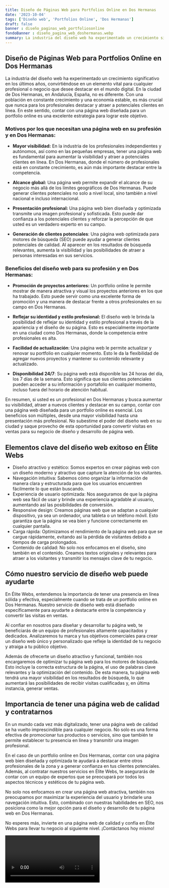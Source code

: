 ```yaml
---
title: Diseño de Páginas Web para Portfolios Online en Dos Hermanas
date: '2023-10-04'
tags: ['Diseño web', 'Portfolios Online', 'Dos Hermanas']
draft: false
banner : diseño_paginas_web_portfoliosonline
fondoBanner : diseño_pagina_web_doshermanas.webp
summary: La industria del diseño web ha experimentado un crecimiento significativo en los últimos años, convirtiéndose en un elemento vital para cualquier profesional o negocio que desee destacar en el mundo digital. En la ciudad de Dos Hermanas, en Andalucía, España, no es diferente. Con una población en constante crecimiento y una economía estable, es más crucial que nunca para los profesionales destacar y atraer a potenciales clientes en línea. En este sentido, contar con una página web diseñada para un portfolio online es una excelente estrategia para lograr este objetivo.
---
```


## Diseño de Páginas Web para Portfolios Online en Dos Hermanas

La industria del diseño web ha experimentado un crecimiento significativo en los últimos años, convirtiéndose en un elemento vital para cualquier profesional o negocio que desee destacar en el mundo digital. En la ciudad de Dos Hermanas, en Andalucía, España, no es diferente. Con una población en constante crecimiento y una economía estable, es más crucial que nunca para los profesionales destacar y atraer a potenciales clientes en línea. En este sentido, contar con una página web diseñada para un portfolio online es una excelente estrategia para lograr este objetivo.

### Motivos por los que necesitan una página web en su profesión y en Dos Hermanas:

- **Mayor visibilidad:** En la industria de los profesionales independientes y autónomos, así como en las pequeñas empresas, tener una página web es fundamental para aumentar la visibilidad y atraer a potenciales clientes en línea. En Dos Hermanas, donde el número de profesionales está en constante crecimiento, es aún más importante destacar entre la competencia.

- **Alcance global:** Una página web permite expandir el alcance de su negocio más allá de los límites geográficos de Dos Hermanas. Puede generar clientes potenciales no solo a nivel local, sino también a nivel nacional e incluso internacional.

- **Presentación profesional:** Una página web bien diseñada y optimizada transmite una imagen profesional y sofisticada. Esto puede dar confianza a los potenciales clientes y reforzar la percepción de que usted es un verdadero experto en su campo.

- **Generación de clientes potenciales**: Una página web optimizada para motores de búsqueda (SEO) puede ayudar a generar clientes potenciales de calidad. Al aparecer en los resultados de búsqueda relevantes, aumenta la visibilidad y las posibilidades de atraer a personas interesadas en sus servicios.

### Beneficios del diseño web para su profesión y en Dos Hermanas:

- **Promoción de proyectos anteriores:** Un portfolio online le permite mostrar de manera atractiva y visual los proyectos anteriores en los que ha trabajado. Esto puede servir como una excelente forma de promoción y una manera de destacar frente a otros profesionales en su campo en Dos Hermanas.

- **Reflejar su identidad y estilo profesional:** El diseño web le brinda la posibilidad de reflejar su identidad y estilo profesional a través de la apariencia y el diseño de su página. Esto es especialmente importante en una ciudad como Dos Hermanas, donde la competencia entre profesionales es alta.

- **Facilidad de actualización**: Una página web le permite actualizar y renovar su portfolio en cualquier momento. Esto le da la flexibilidad de agregar nuevos proyectos y mantener su contenido relevante y actualizado.

- **Disponibilidad 24/7**: Su página web está disponible las 24 horas del día, los 7 días de la semana. Esto significa que sus clientes potenciales pueden acceder a su información y portafolio en cualquier momento, incluso fuera del horario de atención habitual.

En resumen, si usted es un profesional en Dos Hermanas y busca aumentar su visibilidad, atraer a nuevos clientes y destacar en su campo, contar con una página web diseñada para un portfolio online es esencial. Los beneficios son múltiples, desde una mayor visibilidad hasta una presentación más profesional. No subestime el poder del diseño web en su ciudad y saque provecho de esta oportunidad para convertir visitas en ventas para su negocio de diseño y desarrollo de página web.

<GifSeo />

<Cta />

## Elementos clave del diseño web exitoso en Élite Webs

- Diseño atractivo y estético: Somos expertos en crear páginas web con un diseño moderno y atractivo que capture la atención de los visitantes.
- Navegación intuitiva: Sabemos cómo organizar la información de manera clara y estructurada para que los usuarios encuentren fácilmente lo que están buscando.
- Experiencia de usuario optimizada: Nos aseguramos de que la página web sea fácil de usar y brinde una experiencia agradable al usuario, aumentando así las posibilidades de conversión.
- Responsive design: Creamos páginas web que se adaptan a cualquier dispositivo, ya sea un ordenador, una tableta o un teléfono móvil. Esto garantiza que la página se vea bien y funcione correctamente en cualquier pantalla.
- Carga rápida: Optimizamos el rendimiento de la página web para que se cargue rápidamente, evitando así la pérdida de visitantes debido a tiempos de carga prolongados.
- Contenido de calidad: No solo nos enfocamos en el diseño, sino también en el contenido. Creamos textos originales y relevantes para atraer a los visitantes y transmitir los mensajes clave de tu negocio.

## Cómo nuestro servicio de diseño web puede ayudarte

En Élite Webs, entendemos la importancia de tener una presencia en línea sólida y efectiva, especialmente cuando se trata de un portfolio online en Dos Hermanas. Nuestro servicio de diseño web está diseñado específicamente para ayudarte a destacarte entre la competencia y convertir las visitas en ventas.

Al confiar en nosotros para diseñar y desarrollar tu página web, te beneficiarás de un equipo de profesionales altamente capacitados y dedicados. Analizaremos tu marca y tus objetivos comerciales para crear un diseño web único y personalizado que refleje la identidad de tu negocio y atraiga a tu público objetivo.

Además de ofrecerte un diseño atractivo y funcional, también nos encargaremos de optimizar tu página web para los motores de búsqueda. Esto incluye la correcta estructura de la página, el uso de palabras clave relevantes y la optimización del contenido. De esta manera, tu página web tendrá una mayor visibilidad en los resultados de búsqueda, lo que aumentará las posibilidades de recibir visitas cualificadas y, en última instancia, generar ventas.

## Importancia de tener una página web de calidad y contratarnos

En un mundo cada vez más digitalizado, tener una página web de calidad se ha vuelto imprescindible para cualquier negocio. No solo es una forma efectiva de promocionar tus productos o servicios, sino que también te permite establecer tu presencia en línea y transmitir una imagen profesional.

En el caso de un portfolio online en Dos Hermanas, contar con una página web bien diseñada y optimizada te ayudará a destacar entre otros profesionales de la zona y a generar confianza en tus clientes potenciales. Además, al contratar nuestros servicios en Élite Webs, te asegurarás de contar con un equipo de expertos que se preocupará por todos los aspectos técnicos y estéticos de tu página web.

No solo nos enfocamos en crear una página web atractiva, también nos preocupamos por maximizar la experiencia del usuario y brindarle una navegación intuitiva. Esto, combinado con nuestras habilidades en SEO, nos posiciona como la mejor opción para el diseño y desarrollo de tu página web en Dos Hermanas.

No esperes más, invierte en una página web de calidad y confía en Élite Webs para llevar tu negocio al siguiente nivel. ¡Contáctanos hoy mismo!

<Video />

<CtaBot job='Portfolios Online' city='Dos Hermanas'/>

<Gmaps query='Dos Hermanas+españa+maps' />